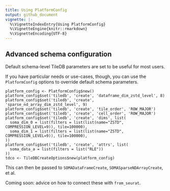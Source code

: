 ```yaml
---
title: Using PlatformConfig
output: github_document
vignette: |-
  %\VignetteIndexEntry{Using PlatformConfig}
  %\VignetteEngine{knitr::rmarkdown}
  %\VignetteEncoding{UTF-8}
---
```


## Advanced schema configuration

Default schema-level TileDB parameters are set to be useful for most users.

If you have particular needs or use-cases, though, you can use the `PlatformConfig` options to override
default schema parameters.

```
platform_config <- PlatformConfig$new()
platform_config$set('tiledb', 'create', 'dataframe_dim_zstd_level', 8)
platform_config$set('tiledb', 'create', 'sparse_nd_array_dim_zstd_level', 9)
platform_config$set('tiledb', 'create', 'tile_order', 'ROW_MAJOR')
platform_config$set('tiledb', 'create', 'cell_order', 'ROW_MAJOR')
platform_config$set('tiledb', 'create', 'dims', list(
  soma_dim_0 = list(filters = list(list(name="ZSTD", COMPRESSION_LEVEL=9)), tile=100000),
  soma_dim_1 = list(filters = list(list(name="ZSTD", COMPRESSION_LEVEL=9)), tile=100000),
))
platform_config$set('tiledb', 'create', 'attrs', list(
  soma_data_a = list(filters = list("RLE"))
))
tdco <- TileDBCreateOptions$new(platform_config)
```

This can then be passed to `SOMADataFrameCreate`, `SOMASparseNDArrayCreate`, et al.

Coming soon: advice on how to connect these with `from_seurat`.
